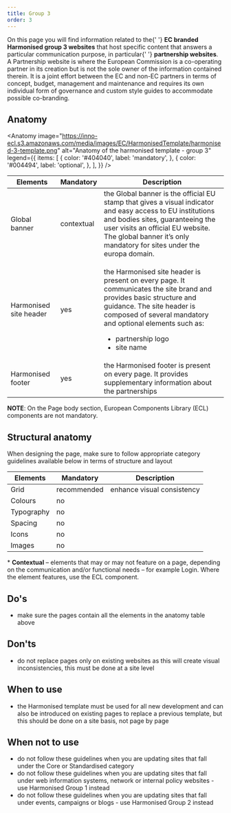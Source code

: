 ```yaml
---
title: Group 3
order: 3
---
```



<Paragraph size="lead">
  On this page you will find information related to the{' '}
  <strong>EC branded Harmonised group 3 websites</strong> that host specific
  content that answers a particular communication purpose, in particular{' '}
  <strong>partnership websites</strong>.
</Paragraph>
<Paragraph size="lead">
  A Partnership website is where the European Commission is a co-operating
  partner in its creation but is not the sole owner of the information contained
  therein. It is a joint effort between the EC and non-EC partners in terms of
  concept, budget, management and maintenance and requires its own individual
  form of governance and custom style guides to accommodate possible
  co-branding.
</Paragraph>

## Anatomy

<Anatomy
  image="https://inno-ecl.s3.amazonaws.com/media/images/EC/HarmonisedTemplate/harmonised-3-template.png"
  alt="Anatomy of the harmonised template - group 3"
  legend={{
    items: [
      {
        color: '#404040',
        label: 'mandatory',
      },
      {
        color: '#004494',
        label: 'optional',
      },
    ],
  }}
/>

| Elements                                                                                                           | Mandatory  | Description                                                                                                                                                                                                                                                               |
| ------------------------------------------------------------------------------------------------------------------ | ---------- | ------------------------------------------------------------------------------------------------------------------------------------------------------------------------------------------------------------------------------------------------------------------------- |
| <Link to="https://webgate.ec.europa.eu/fpfis/wikis/display/webtools/Global+banner" standalone>Global banner</Link> | contextual | the Global banner is the official EU stamp that gives a visual indicator and easy access to EU institutions and bodies sites, guaranteeing the user visits an official EU website. The global banner it’s only mandatory for sites under the europa domain.               |
| <Link to="/ec/harmonised-templates/site-header/group3/" standalone>Harmonised site header</Link>                   | yes        | <p>the Harmonised site header is present on every page. It communicates the site brand and provides basic structure and guidance. The site header is composed of several mandatory and optional elements such as:</p><ul><li>partnership logo</li><li>site name</li></ul> |
| <Link to="/ec/harmonised-templates/footer/group3/" standalone>Harmonised footer</Link>                             | yes        | the Harmonised footer is present on every page. It provides supplementary information about the partnerships                                                                                                                                                              |

**NOTE**: On the Page body section, European Components Library (ECL) components are not mandatory.

## Structural anatomy

When designing the page, make sure to follow appropriate category guidelines available below in terms of structure and layout

| Elements                                                           | Mandatory   | Description                |
| ------------------------------------------------------------------ | ----------- | -------------------------- |
| <Link to="/ec/utilities/grid/" standalone>Grid</Link>              | recommended | enhance visual consistency |
| <Link to="/ec/guidelines/colours/" standalone>Colours</Link>       | no          |                            |
| <Link to="/ec/guidelines/typography/" standalone>Typography</Link> | no          |                            |
| <Link to="/ec/guidelines/spacing/" standalone>Spacing</Link>       | no          |                            |
| <Link to="/ec/guidelines/iconography/" standalone>Icons</Link>     | no          |                            |
| <Link to="/ec/guidelines/images/" standalone>Images</Link>         | no          |                            |

<Paragraph size="s">
  * <strong>Contextual</strong> – elements that may or may not feature on a
  page, depending on the communication and/or functional needs – for example
  Login. Where the element features, use the ECL component.
</Paragraph>

## Do's

- make sure the pages contain all the elements in the anatomy table above

## Don'ts

- do not replace pages only on existing websites as this will create visual inconsistencies, this must be done at a site level

## When to use

- the Harmonised template must be used for all new development and can also be introduced on existing pages to replace a previous template, but this should be done on a site basis, not page by page

## When not to use

- do not follow these guidelines when you are updating sites that fall under the <Link to="/ec/core-template/">Core</Link> or <Link to="/ec/standardised-template/">Standardised</Link> category
- do not follow these guidelines when you are updating sites that fall under web information systems, network or internal policy websites - use <Link to="/ec/harmonised-templates/group1/">Harmonised Group 1</Link> instead
- do not follow these guidelines when you are updating sites that fall under events, campaigns or blogs - use <Link to="/ec/harmonised-templates/group2/">Harmonised Group 2</Link> instead
